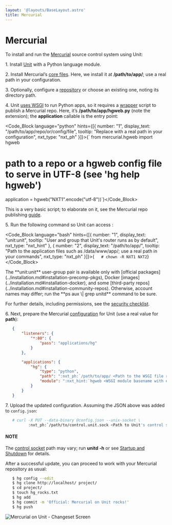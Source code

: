 ```yaml
---
layout: '@layouts/BaseLayout.astro'
title: Mercurial
---
```

# Mercurial

To install and run the [Mercurial](https://www.mercurial-scm.org) source control system using Unit:

1\. Install [Unit](../installation.md#installation-precomp-pkgs) with a Python language module.

2\. Install Mercurial’s [core files](https://www.mercurial-scm.org/wiki/UnixInstall).  Here, we install it at **/path/to/app/**; use a real path in your configuration.

3\. Optionally, configure a [repository](https://www.mercurial-scm.org/wiki/TutorialInit) or choose an existing one, noting its directory path.

4\. Unit [uses WSGI](../configuration.md#configuration-python) to run Python apps, so it requires a [wrapper](https://www.mercurial-scm.org/repo/hg/file/default/contrib/hgweb.wsgi) script to publish a Mercurial repo.  Here, it’s **/path/to/app/hgweb.py** (note the extension); the **application** callable is the entry point:

<Code_Block language="python" hints={[{ number: "1", display_text: "/path/to/app/repo/or/config/file", tooltip: "Replace with a real path in your configuration", nxt_type: "nxt_ph" }]}>{`   from mercurial.hgweb import hgweb

   # path to a repo or a hgweb config file to serve in UTF-8 (see 'hg help hgweb')
   application = hgweb("NXT1".encode("utf-8"))`}</Code_Block>

This is a very basic script; to elaborate on it, see the Mercurial repo publishing [guide](https://www.mercurial-scm.org/wiki/PublishingRepositories#hgweb).

5\. Run the following command so Unit can access :

<Code_Block language="bash" hints={[{ number: "1", display_text: "unit:unit", tooltip: "User and group that Unit's router runs as by default", nxt_type: "nxt_hint" }, { number: "2", display_text: "/path/to/app/", tooltip: "Path to the application files such as /data/www/app/; use a real path in your commands", nxt_type: "nxt_ph" }]}>{`   # chown -R NXT1 NXT2`}</Code_Block>

<Note type="note">
The **unit:unit** user-group pair is available only with [official packages](../installation.md#installation-precomp-pkgs), Docker [images](../installation.md#installation-docker), and some [third-party repos](../installation.md#installation-community-repos). Otherwise, account names may differ; run the **ps aux \| grep unitd** command to be sure.
</Note>

For further details, including permissions, see the [security checklist](security.md#security-apps).

6\. Next, prepare the Mercurial [configuration](../configuration.md#configuration-python) for Unit (use a real value for **path**):

```json
   {
       "listeners": {
           "*:80": {
               "pass": "applications/hg"
           }
       },

       "applications": {
           "hg": {
               "type": "python",
               "path": ":nxt_ph:`/path/to/app/ <Path to the WSGI file referenced by the module option; use a real path in your configuration>`",
               "module": ":nxt_hint:`hgweb <WSGI module basename with extension omitted>`"
           }
       }
   }
```

7\. Upload the updated configuration.  Assuming the JSON above was added to `config.json`:

```bash
   # curl -X PUT --data-binary @config.json --unix-socket \
          :nxt_ph:`/path/to/control.unit.sock <Path to Unit's control socket in your installation>` :nxt_hint:`http://localhost/config/ <Path to the config section in Unit's control API>`
```

#### NOTE

The [control socket](../controlapi.md#configuration-socket) path may vary; run **unitd -h** or see [Startup and Shutdown](source.md#source-startup) for details.

After a successful update, you can proceed to work with your Mercurial repository as usual:

```bash
   $ hg config --edit
   $ hg clone http://localhost/ project/
   $ cd project/
   $ touch hg_rocks.txt
   $ hg add
   $ hg commit -m 'Official: Mercurial on Unit rocks!'
   $ hg push
```

![Mercurial on Unit - Changeset Screen](/hg.png)